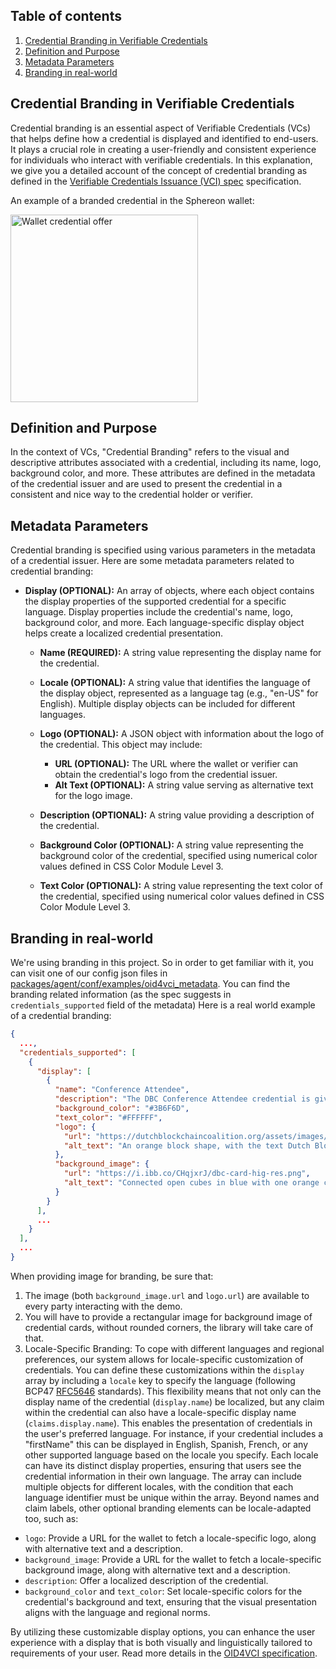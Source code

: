 ## Table of contents

1. [Credential Branding in Verifiable Credentials](#credential-branding-in-verifiable-credentials)
2. [Definition and Purpose](#definition-and-purpose)
3. [Metadata Parameters](#metadata-parameters)
4. [Branding in real-world](#branding-in-real-world)

## Credential Branding in Verifiable Credentials

Credential branding is an essential aspect of Verifiable Credentials (VCs) that helps define how a credential is displayed and identified to end-users. It plays a crucial role in creating a user-friendly and consistent experience for individuals who interact with verifiable credentials. In this explanation, we give you a detailed account of the concept of credential branding as defined in the [Verifiable Credentials Issuance (VCI) spec](https://openid.net/specs/openid-4-verifiable-credential-issuance-1_0.html) specification.

An example of a branded credential in the Sphereon wallet:

<img src="../../images/mobile-wallet/Wallet_Credential_offer.jpg" alt="Wallet credential offer" width="300px"/>


## Definition and Purpose

In the context of VCs, "Credential Branding" refers to the visual and descriptive attributes associated with a credential, including its name, logo, background color, and more. These attributes are defined in the metadata of the credential issuer and are used to present the credential in a consistent and nice way to the credential holder or verifier.

## Metadata Parameters

Credential branding is specified using various parameters in the metadata of a credential issuer. Here are some metadata parameters related to credential branding:

- **Display (OPTIONAL):** An array of objects, where each object contains the display properties of the supported credential for a specific language. Display properties include the credential's name, logo, background color, and more. Each language-specific display object helps create a localized credential presentation.

    - **Name (REQUIRED):** A string value representing the display name for the credential.

    - **Locale (OPTIONAL):** A string value that identifies the language of the display object, represented as a language tag (e.g., "en-US" for English). Multiple display objects can be included for different languages.

    - **Logo (OPTIONAL):** A JSON object with information about the logo of the credential. This object may include:
        - **URL (OPTIONAL):** The URL where the wallet or verifier can obtain the credential's logo from the credential issuer.
        - **Alt Text (OPTIONAL):** A string value serving as alternative text for the logo image.

    - **Description (OPTIONAL):** A string value providing a description of the credential.

    - **Background Color (OPTIONAL):** A string value representing the background color of the credential, specified using numerical color values defined in CSS Color Module Level 3.

    - **Text Color (OPTIONAL):** A string value representing the text color of the credential, specified using numerical color values defined in CSS Color Module Level 3.

## Branding in real-world

We're using branding in this project. So in order to get familiar with it, you can visit one of our config json files in [packages/agent/conf/examples/oid4vci_metadata](./agent-setup.md#2-oid4vci_metadata). You can find the branding related information (as the spec suggests in `credentials_supported` field of the metadata)
Here is a real world example of a credential branding:
```json
{
  ...,
  "credentials_supported": [
    {
      "display": [
        {
          "name": "Conference Attendee",
          "description": "The DBC Conference Attendee credential is given to all visitors of the DBC conference.",
          "background_color": "#3B6F6D",
          "text_color": "#FFFFFF",
          "logo": {
            "url": "https://dutchblockchaincoalition.org/assets/images/icons/Logo-DBC.png",
            "alt_text": "An orange block shape, with the text Dutch Blockchain Coalition next to it, portraying the logo of the Dutch Blockchain Coalition."
          },
          "background_image": {
            "url": "https://i.ibb.co/CHqjxrJ/dbc-card-hig-res.png",
            "alt_text": "Connected open cubes in blue with one orange cube as a background of the card"
          }
        }
      ],
      ...
    }
  ],
  ...
}
```

When providing image for branding, be sure that:
1. The image (both `background_image.url` and `logo.url`) are available to every party interacting with the demo.
2. You will have to provide a rectangular image for background image of credential cards, without rounded corners, the library will take care of that.
3. Locale-Specific Branding: To cope with different languages and regional preferences, our system allows for locale-specific customization of credentials. You can define these customizations within the `display` array by including a `locale` key to specify the language (following BCP47 [RFC5646](https://datatracker.ietf.org/doc/html/rfc5646) standards). This flexibility means that not only can the display name of the credential (`display.name`) be localized, but any claim within the credential can also have a locale-specific display name (`claims.display.name`). This enables the presentation of credentials in the user's preferred language.
For instance, if your credential includes a "firstName" this can be displayed in English, Spanish, French, or any other supported language based on the locale you specify. Each locale can have its distinct display properties, ensuring that users see the credential information in their own language. The array can include multiple objects for different locales, with the condition that each language identifier must be unique within the array.
Beyond names and claim labels, other optional branding elements can be locale-adapted too, such as:
  - `logo`: Provide a URL for the wallet to fetch a locale-specific logo, along with alternative text and a description.
  - `background_image`: Provide a URL for the wallet to fetch a locale-specific background image, along with alternative text and a description.
  - `description`: Offer a localized description of the credential.
  - `background_color` and `text_color`: Set locale-specific colors for the credential's background and text, ensuring that the visual presentation aligns with the language and regional norms.

By utilizing these customizable display options, you can enhance the user experience with a display that is both visually and linguistically tailored to requirements of your user. Read more details in the [OID4VCI specification](https://openid.net/specs/openid-4-verifiable-credential-issuance-1_0.html#section-10.2.3.1-2.5.1).
